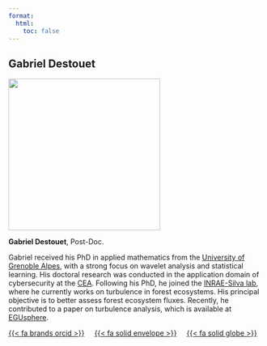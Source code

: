 ```yaml
---
format:
  html:
    toc: false
---
```


## Gabriel Destouet

::: {layout="[[30,70]]"}

::: {#first-column}
![](/images/gabdst.jpg){fig-align="left" width="300"}
:::

::: {#second-column}
**Gabriel Destouet**, Post-Doc.

Gabriel received his PhD in applied mathematics from the [University of Grenoble Alpes](https://www.univ-grenoble-alpes.fr/), with a strong focus on wavelet analysis and statistical learning. His doctoral research was conducted in the application domain of cybersecurity at the [CEA](https://www.leti-cea.fr/cea-tech/leti). Following his PhD, he joined the [INRAE-Silva lab](https://www.leti-cea.fr/cea-tech/leti), where he currently works on turbulence in forest ecosystems. His principal objective is to better assess forest ecosystem fluxes. Recently, he contributed to a paper on turbulence analysis, which is available at [EGUsphere](https://egusphere.copernicus.org/preprints/2024/egusphere-2024-3243/).
:::

:::

<!-- https://fontawesome.com/search -->
[{{< fa brands orcid >}}](https://orcid.org/0000-0001-5402-126X) &nbsp; &nbsp;
<a href="mailto:gabriel.destouet@inrae.fr">{{< fa solid envelope >}}</a> &nbsp; &nbsp;
[{{< fa solid globe >}}](gabriel_destouet.qmd) &nbsp; &nbsp;
